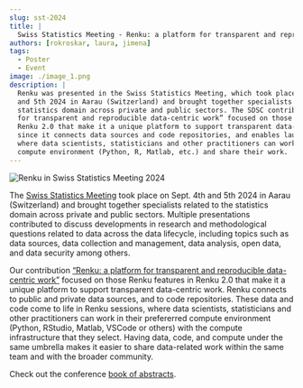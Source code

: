 ```yaml
---
slug: sst-2024
title: |
  Swiss Statistics Meeting - Renku: a platform for transparent and reproducible data-centric work
authors: [rokroskar, laura, jimena]
tags:
  - Poster
  - Event
image: ./image_1.png
description: |
  Renku was presented in the Swiss Statistics Meeting, which took place on Sept. 4th
  and 5th 2024 in Aarau (Switzerland) and brought together specialists related to 
  statistics domain across private and public sectors. The SDSC contribution “Renku: a platform 
  for transparent and reproducible data-centric work” focused on those features in 
  Renku 2.0 that make it a unique platform to support transparent data-centric work, 
  since it connects data sources and code repositories, and enables launching sessions, 
  where data scientists, statisticians and other practitioners can work in their prefererred
  compute environment (Python, R, Matlab, etc.) and share their work.
---
```


![Renku in Swiss Statistics Meeting 2024](./image_1.png)

<!-- truncate -->

The [Swiss Statistics Meeting](https://stat.ch/en/swiss_statistics_meeting) took place
on Sept. 4th and 5th 2024 in Aarau (Switzerland) and brought together specialists related to
the statistics domain across private and public sectors. Multiple presentations contributed
to discuss developments in research and methodological questions related to data across
the data lifecycle, including topics such as data sources,
data collection and management, data analysis, open data, and data security among others.

Our contribution [“Renku: a platform for transparent and reproducible data-centric work”](https://drive.google.com/file/d/1qYsrPm4rm3Osjmjvmoz0RIgWyxWN335F/view?usp=share_link)
focused on those Renku features in Renku 2.0 that make it a unique platform to support
transparent data-centric work. Renku connects to public and private data sources, and to
code repositories. These data and code come to life in Renku sessions,
where data scientists, statisticians and other practitioners can work in their prefererred
compute environment (Python, RStudio, Matlab, VSCode or others) with the compute infrastructure
that they select. Having data, code, and compute under the same umbrella makes it easier to
share data-related work within the same team and with the broader community.

Check out the conference [book of abstracts](https://portal-cdn.scnat.ch/asset/60cc5dbd-13e2-53a0-ab5b-d8ba9110c661/Book_of_Abstract%202024_v5.pdf?b=7e802f5d-0c36-585d-9da6-946c253778f8&v=29652b64-c1dd-5bea-bf07-13e6be5fc292_0&s=LgOJou7xqSX7gljgrR5fBZqhBZtQKxMerJzYdDOq2kWX3c64qcNH-YRd5Fv1jY0Lu1OEmh5n2pYG1nVkMg0RsRzHaoEcYrtKvtItNNOwYcyl0oby2aq4OGuHmzmTC_on2D4qWefxMZY7x5jBUlasvEaebv5GUe8fYjfOpogW7AU).
